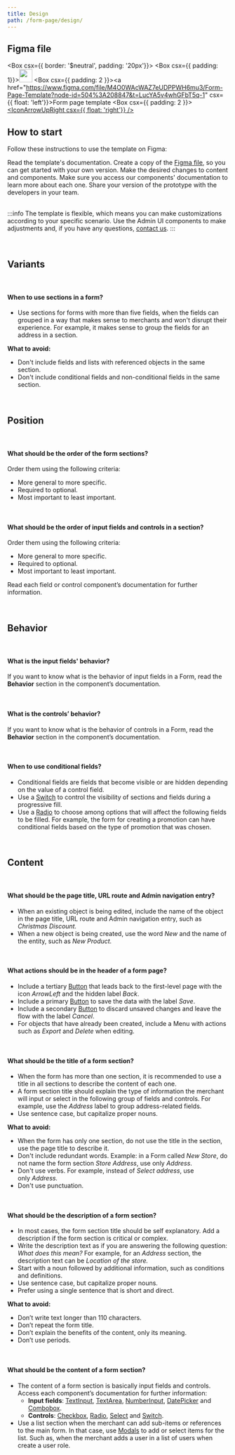 ```yaml
---
title: Design
path: /form-page/design/
---
```




## Figma file

<Box csx={{ border: '$neutral', padding: '20px'}}>
  <Columns>
    <Column units={0.5}>
      <Box csx={{ padding: 1}}><a href="https://www.figma.com/file/nEoSg6f8uuwSslJhwS4AQT/Listing-Page-Template?node-id=492%3A216213"><img src="https://user-images.githubusercontent.com/77292838/190273217-c19158d0-f00c-4dda-9a03-42e124f85dc5.png" width="30em"></img></a></Box>
    </Column>
    <Column units={10.5}>
      <Box csx={{ padding: 2 }}><a href="https://www.figma.com/file/M4O0WAcWAZ7eUDPPWH6mu3/Form-Page-Template?node-id=504%3A208847&t=LucYA5v4whGFbT5q-1" csx={{ float: 'left'}}>Form page template</a></Box>
    </Column>
    <Column units={1}>
      <Box csx={{ padding: 2 }}><a href="https://www.figma.com/file/M4O0WAcWAZ7eUDPPWH6mu3/Form-Page-Template?node-id=504%3A208847&t=LucYA5v4whGFbT5q-1"><IconArrowUpRight csx={{ float: 'right'}} /></a></Box>
    </Column>
  </Columns>
</Box>


## How to start

Follow these instructions to use the template on Figma:

<OrderedList>
  <OrderedListItem>
    Read the template's documentation.
  </OrderedListItem>
  <OrderedListItem>
    Create a copy of the <a href="https://www.figma.com/file/M4O0WAcWAZ7eUDPPWH6mu3/Form-Page-Template?node-id=504%3A208847&t=LucYA5v4whGFbT5q-1">Figma file</a>, so you can get started with your own version.
  </OrderedListItem>
  <OrderedListItem>
Make the desired changes to content and components. Make sure you access our components' documentation to learn more about each one.
  </OrderedListItem>
  <OrderedListItem>
    Share your version of the prototype with the developers in your team.
  </OrderedListItem>
</OrderedList>

<br />
<br />

:::info
The template is flexible, which means you can make customizations according to your specific scenario. Use the Admin UI components to make adjustments and, if you have any questions, [contact us](https://admin-ui.vercel.app/documentation/introduction/contact-us).
:::

<br />

## Variants

<br />

#### When to use sections in a form?

- Use sections for forms with more than five fields, when the fields can grouped in a way that makes sense to merchants and won't disrupt their experience. For example, it makes sense to group the fields for an address in a section.

**What to avoid:**

- Don't include fields and lists with referenced objects in the same section.
- Don't include conditional fields and non-conditional fields in the same section.

<br />

## Position

<br />

#### What should be the order of the form sections?

Order them using the following criteria:

  - More general to more specific.
  - Required to optional.
  - Most important to least important.

<br />

#### What should be the order of input fields and controls in a section?

Order them using the following criteria:

  - More general to more specific.
  - Required to optional.
  - Most important to least important.

Read each field or control component’s documentation for further information.

<br />

## Behavior

<br />

#### What is the input fields' behavior?

If you want to know what is the behavior of input fields in a Form, read the **Behavior** section in the component’s documentation.

<br />

#### What is the controls’ behavior?

If you want to know what is the behavior of controls in a Form, read the **Behavior** section in the component’s documentation.

<br />

#### When to use conditional fields?

  - Conditional fields are fields that become visible or are hidden depending on the value of a control field.
  - Use a [Switch](https://admin-ui.vercel.app/components/switch) to control the visibility of sections and fields during a progressive fill.
  - Use a [Radio](https://admin-ui.vercel.app/components/radio) to choose among options that will affect the following fields to be filled. For example, the form for creating a promotion can have conditional fields based on the type of promotion that was chosen.

<br />

## Content

<br />

#### What should be the page title, URL route and Admin navigation entry?

- When an existing object is being edited, include the name of the object in the page title, URL route and Admin navigation entry, such as *Christmas Discount.*
- When a new object is being created, use the word *New* and the name of the entity, such as *New Product.*

<br />

#### What actions should be in the header of a form page?

- Include a tertiary [Button](https://admin-ui.vercel.app/components/button) that leads back to the first-level page with the icon *ArrowLeft* and the hidden label *Back*.
- Include a primary [Button](https://admin-ui.vercel.app/components/button) to save the data with the label *Save*.
- Include a secondary [Button](https://admin-ui.vercel.app/components/button) to discard unsaved changes and leave the flow with the label *Cancel*.
- For objects that have already been created, include a Menu with actions such as *Export* and *Delete* when editing.

<br />

#### What should be the title of a form section?

- When the form has more than one section, it is recommended to use a title in all sections to describe the content of each one.
- A form section title should explain the type of information the merchant will input or select in the following group of fields and controls. For example, use the *Address* label to group address-related fields.
- Use sentence case, but capitalize proper nouns.

**What to avoid:**

- When the form has only one section, do not use the title in the section, use the page title to describe it.
- Don't include redundant words. Example: in a Form called *New Store*, do not name the form section *Store Address*, use only *Address*.
- Don't use verbs. For example, instead of *Select address*, use only *Address.*
- Don't use punctuation.

<br />

#### What should be the description of a form section?

- In most cases, the form section title should be self explanatory. Add a description if the form section is critical or complex.
- Write the description text as if you are answering the following question: *What does this mean?* For example, for an *Address* section, the description text can be *Location of the store.*
- Start with a noun followed by additional information, such as conditions and definitions.
- Use sentence case, but capitalize proper nouns.
- Prefer using a single sentence that is short and direct.

**What to avoid:**

- Don’t write text longer than 110 characters.
- Don’t repeat the form title.
- Don’t explain the benefits of the content, only its meaning.
- Don’t use periods.

<br />

#### What should be the content of a form section?

- The content of a form section is basically input fields and controls. Access each component’s documentation for further information:
    - **Input fields**: [TextInput](https://admin-ui.vercel.app/components/text-input), [TextArea](https://admin-ui.vercel.app/components/text-area), [NumberInput](https://admin-ui.vercel.app/components/number-input), [DatePicker](https://admin-ui.vercel.app/experimental/date-picker) and [Combobox](https://admin-ui.vercel.app/experimental/combobox).
    - **Controls**: [Checkbox](https://admin-ui.vercel.app/components/checkbox), [Radio](https://admin-ui.vercel.app/components/radio), [Select](https://admin-ui.vercel.app/components/select) and [Switch](https://admin-ui.vercel.app/components/switch).
- Use a list section when the merchant can add sub-items or references to the main form. In that case, use [Modals](https://admin-ui.vercel.app/components/modal) to add or select items for the list. Such as, when the merchant adds a user in a list of users when create a user role.

